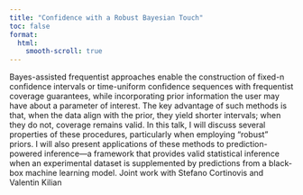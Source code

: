 ```yaml
---
title: "Confidence with a Robust Bayesian Touch"
toc: false
format:
  html:
    smooth-scroll: true
---
```


Bayes-assisted frequentist approaches enable the construction of fixed-n confidence intervals or time-uniform confidence sequences with frequentist coverage guarantees, while incorporating prior information the user may have about a parameter of interest. The key advantage of such methods is that, when the data align with the prior, they yield shorter intervals; when they do not, coverage remains valid. In this talk, I will discuss several properties of these procedures, particularly when employing “robust” priors. I will also present applications of these methods to prediction-powered inference—a framework that provides valid statistical inference when an experimental dataset is supplemented by predictions from a black-box machine learning model.
Joint work with Stefano Cortinovis and Valentin Kilian